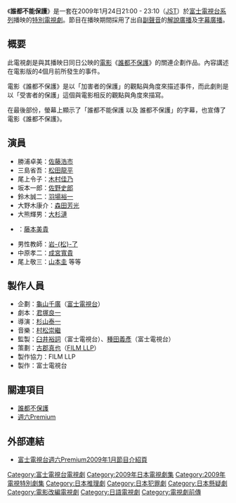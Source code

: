 {{Japanese|japanese=誰も守れない|kana=だれもまもれない|romaji=Dare mo Mamorenai}}
《'''誰都不能保護'''》是一套在2009年1月24日21:00 - 23:10（[[日本標準時間|JST]]）於[[富士電視台|富士電視台]][[FNS|系列]]播映的[[特別節目|特別]][[電視劇|電視劇]]。節目在播映期間採用了出自[[多重聲音廣播|副聲音]]的[[解說廣播|解說廣播]]及[[多重文字廣播|字幕廣播]]。

==概要==
此電視劇是與其播映日同日公映的[[電影|電影]]《[[誰都不保護|誰都不保護]]》的關連企劃作品。內容講述在電影版的4個月前所發生的事件。

電影《誰都不保護》是以「加害者的保護」的觀點與角度來描述事件，而此劇則是以「受害者的保護」這個與電影相反的觀點與角度來描寫。

在最後部份，螢幕上顯示了「誰都不能保護 以及 誰都不保護」的字幕，也宣傳了電影《誰都不保護》。

==演員==
*勝浦卓美：[[佐藤浩市|佐藤浩市]]
*三島省吾：[[松田龍平|松田龍平]]
*尾上令子：[[木村佳乃|木村佳乃]]
*坂本一郎：[[佐野史郎|佐野史郎]]
*鈴木誠二：[[羽場裕一|羽場裕一]]
*大野木康介：[[森田芳光|森田芳光]]
*大熊輝男：[[大杉漣|大杉漣]]
*{{lang|ja|レナ}}：[[藤本美貴|藤本美貴]]
*男性教師：[[岩松了|岩-{松}-了]]
*中原孝二：[[成宮寬貴|成宮寬貴]]
*尾上敬三：[[山本圭|山本圭]] 等等

==製作人員==
*企劃：[[龜山千廣|龜山千廣]]（[[富士電視台|富士電視台]]）
*劇本：[[君塚良一|君塚良一]]
*導演：[[杉山泰一|杉山泰一]]
*音樂：[[村松崇繼|村松崇繼]]
*監製：[[臼井裕詞|臼井裕詞]]（富士電視台）、[[種田義彥|種田義彥]]（富士電視台）
*策劃：[[古郡真也|古郡真也]]（[[FILM_LLP|FILM LLP]]）
*製作協力：FILM LLP
*製作：富士電視台

==關連項目==
*[[誰都不保護|誰都不保護]]
*[[週六Premium|週六Premium]]

==外部連結==
*[https://web.archive.org/web/20090121001231/http://wwwz.fujitv.co.jp/fujitv/news/pub_2008/09-premium-01.html 富士電視台週六Premium2009年1月節目介紹頁]

{{Japan-TV-stub}}

{{DEFAULTSORT:Dare mo Mamorenai}}
[[Category:富士電視台電視劇|Category:富士電視台電視劇]]
[[Category:2009年日本電視劇集|Category:2009年日本電視劇集]]
[[Category:2009年電視特別劇集|Category:2009年電視特別劇集]]
[[Category:日本推理劇|Category:日本推理劇]]
[[Category:日本犯罪劇|Category:日本犯罪劇]]
[[Category:日本懸疑劇|Category:日本懸疑劇]]
[[Category:電影改編電視劇|Category:電影改編電視劇]]
[[Category:日語電視劇|Category:日語電視劇]]
[[Category:電視劇前傳|Category:電視劇前傳]]